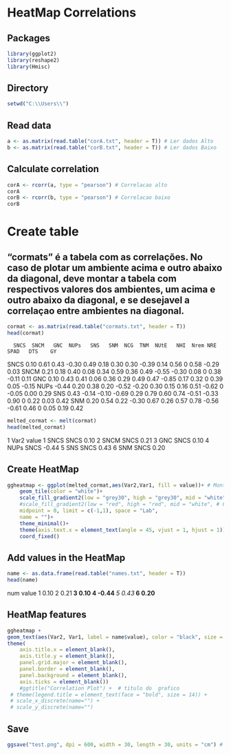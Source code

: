 # HeatMap Correlations

## Packages
```{r}
library(ggplot2)
library(reshape2)
library(Hmisc)
```

## Directory
```{r}
setwd("C:\\Users\\")
```

## Read data
```{r}
a <- as.matrix(read.table("corA.txt", header = T)) # Ler dados Alto
b <- as.matrix(read.table("corB.txt", header = T)) # Ler dados Baixo
```


## Calculate correlation
```{r}
corA <- rcorr(a, type = "pearson") # Correlacao alto
corA
corB <- rcorr(b, type = "pearson") # Correlacao baixo
corB
```

# Create table
## "cormats" é a tabela com as correlações. No caso de plotar um ambiente acima e outro abaixo da diagonal, deve montar a tabela com respectivos valores dos ambientes, um acima e outro abaixo da diagonal, e se desejavel a correlaçao entre ambientes na diagonal.
```{r}
cormat <- as.matrix(read.table("cormats.txt", header = T)) 
head(cormat)
```
      SNCS  SNCM   GNC  NUPs   SNS   SNM  NCG  TNM  NUtE   NHI  Nrem NRE  SPAD   DTS    GY
SNCS  0.10  0.61  0.43 -0.30  0.49  0.18 0.30 0.30 -0.39  0.14  0.56   0  0.58 -0.29  0.03
SNCM  0.21  0.18  0.40  0.08  0.34  0.59 0.36 0.49 -0.55 -0.30  0.08   0  0.38 -0.11  0.11
GNC   0.10  0.43  0.41  0.06  0.36  0.29 0.49 0.47 -0.85  0.17  0.32   0  0.39  0.05 -0.15
NUPs -0.44  0.20  0.38  0.20 -0.52 -0.20 0.30 0.15  0.16  0.51 -0.62   0 -0.05  0.00  0.29
SNS   0.43 -0.14 -0.10 -0.69  0.29  0.79 0.60 0.74 -0.51 -0.33  0.90   0  0.22  0.03  0.42
SNM   0.20  0.54  0.22 -0.30  0.67  0.26 0.57 0.78 -0.56 -0.61  0.46   0  0.05  0.19  0.42


```{r}
melted_cormat <- melt(cormat)
head(melted_cormat)
```
1 Var2 value
1 SNCS SNCS  0.10
2 SNCM SNCS  0.21
3  GNC SNCS  0.10
4 NUPs SNCS -0.44
5  SNS SNCS  0.43
6  SNM SNCS  0.20

## Create HeatMap
```{r}
ggheatmap <- ggplot(melted_cormat,aes(Var2,Var1, fill = value))+ # Montar heatmap
	geom_tile(color = "white")+ 
	scale_fill_gradient2(low = "grey30", high = "grey30", mid = "white", # Cores do heatmap escala de cinza
	#scale_fill_gradient2(low = "red", high = "red", mid = "white", # Cores do heatmap escala em vermelho
	midpoint = 0, limit = c(-1,1), space = "Lab",
	name = "")+
	theme_minimal()+
	theme(axis.text.x = element_text(angle = 45, vjust = 1, hjust = 1))+ # texto do eixo x em 45 graus
	coord_fixed()
```

## Add values in the HeatMap
```{r}
name <- as.data.frame(read.table("names.txt", header = T))
head(name)
```
  num    value
1     0.10
2   0.21**
3     0.10
4 -0.44***
5  0.43***
6   0.20**

## HeatMap features
```{r}
ggheatmap +
geom_text(aes(Var2, Var1, label = name$value), color = "black", size = 2.7)+ # configurar texto
theme(
	axis.title.x = element_blank(),
	axis.title.y = element_blank(),
	panel.grid.major = element_blank(),
	panel.border = element_blank(),
	panel.background = element_blank(),
	axis.ticks = element_blank())
	#ggtitle("Correlation Plot") +  # titulo do  grafico
 # theme(legend.title = element_text(face = "bold", size = 14)) + 
 # scale_x_discrete(name="") +
 # scale_y_discrete(name="")
```

## Save
```{r}
ggsave("test.png", dpi = 600, width = 30, length = 30, units = "cm") # salvar grafico
```

